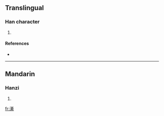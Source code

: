 ==Translingual==

===Han character===
{{Han char|rn=85|rad=水|as=14|sn=17|four=3419<sub>4</sub>|canj=水廿金火 (ETCF)}}

# {{defn|Han|sort=水14}}

====References====
* {{Han ref|kx=0655.330|dkj=18494|hdz=31766.010|uh=6FDD|ud=28637|bh=ED59|bd=60761}}

----

==Mandarin==

===Hanzi===
{{cmn-hanzi|pin=[[qí]] ([[qi2]])|wg=ch'i<sup>2</sup>}}

# {{defn|Mandarin}}

[[fr:濝]]